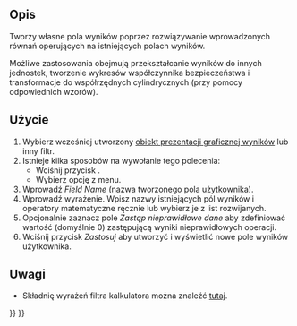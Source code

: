 <languages/>

{{Docnav
|[[FEM_PostFilterDataAtPoint/pl|Filtr danych w punkcie]]
|[[FEM_PostCreateFunctionPlane/pl|Płaszczyzna]]
|[[FEM_Workbench/pl|środowisko pracy MES]]
|IconL=FEM_PostFilterDataAtPoint.svg
|IconR=FEM_PostCreateFunctionPlane.svg
|IconC=Workbench_FEM.svg
}}

{{GuiCommand/pl
|Name=FEM PostFilterCalculator
|Name/pl=MES: Filtr kalkulatora
|MenuLocation=Wyniki → Filtr kalkulatora
|Workbenches=[[FEM_Workbench/pl|MES]]
|Version=1.1
|SeeAlso=[[FEM_PostPipelineFromResult/pl|Prezentacja graficzna wyników]], [[FEM_tutorial/pl|Poradnik MES]]
}}

<span id="Description"></span>
==Opis==

Tworzy własne pola wyników poprzez rozwiązywanie wprowadzonych równań operujących na istniejących polach wyników.

Możliwe zastosowania obejmują przekształcanie wyników do innych jednostek, tworzenie wykresów współczynnika bezpieczeństwa i transformacje do współrzędnych cylindrycznych (przy pomocy odpowiednich wzorów).

<span id="Usage"></span>
==Użycie==

# Wybierz wcześniej utworzony [[FEM_PostPipelineFromResult/pl|obiekt prezentacji graficznej wyników]] lub inny filtr.
# Istnieje kilka sposobów na wywołanie tego polecenia:
#* Wciśnij przycisk {{Button|[[Image:FEM_PostFilterCalculator.svg|16px]] [[FEM_PostFilterCalculator/pl|Filtr kalkulatora]]}}.
#* Wybierz opcję {{MenuCommand|Wyniki → [[Image:FEM_PostFilterCalculator.svg|16px]] Filtr kalkulatora}} z menu.
# Wprowadź ''Field Name'' (nazwa tworzonego pola użytkownika).
# Wprowadź wyrażenie. Wpisz nazwy istniejących pól wyników i operatory matematyczne ręcznie lub wybierz je z list rozwijanych.
# Opcjonalnie zaznacz pole ''Zastąp nieprawidłowe dane'' aby zdefiniować wartość (domyślnie 0) zastępującą wyniki nieprawidłowych operacji.
# Wciśnij przycisk ''Zastosuj'' aby utworzyć i wyświetlić nowe pole wyników użytkownika.

<span id="Notes"></span>
==Uwagi==

* Składnię wyrażeń filtra kalkulatora można znaleźć [https://www.paraview.org/paraview-docs/nightly/python/paraview.simple.Calculator.html tutaj].


{{Docnav
|[[FEM_PostFilterDataAtPoint/pl|Filtr danych w punkcie]]
|[[FEM_PostCreateFunctionPlane/pl|Płaszczyzna]]
|[[FEM_Workbench/pl|środowisko pracy MES]]
|IconL=FEM_PostFilterDataAtPoint.svg
|IconR=FEM_PostCreateFunctionPlane.svg
|IconC=Workbench_FEM.svg
}}

{{FEM Tools navi{{#translation:}}}}
{{Userdocnavi{{#translation:}}}}